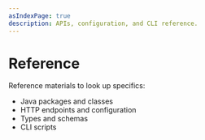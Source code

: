 ```yaml
---
asIndexPage: true
description: APIs, configuration, and CLI reference.
---
```


# Reference

Reference materials to look up specifics:

- Java packages and classes
- HTTP endpoints and configuration
- Types and schemas
- CLI scripts